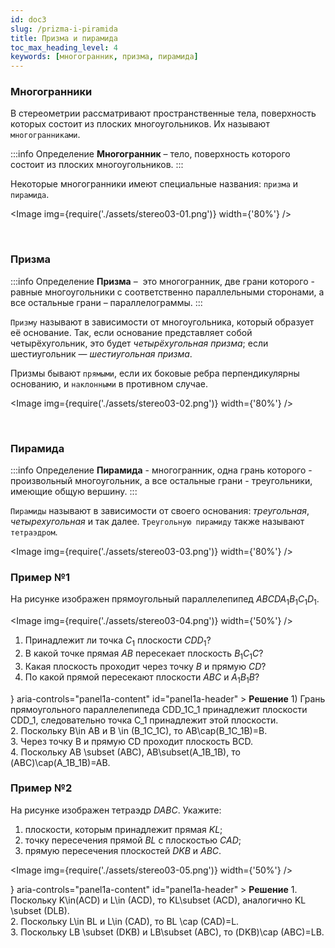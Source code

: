 ```yaml
---
id: doc3
slug: /prizma-i-piramida
title: Призма и пирамида
toc_max_heading_level: 4
keywords: [многогранник, призма, пирамида]
---
```



### Многогранники

В стереометрии рассматривают пространственные тела, поверхность которых состоит из плоских многоугольников. Их называют `многогранниками`.

:::info Определение
**Многогранник** – тело, поверхность которого состоит из плоских многоугольников.
:::

Некоторые многогранники имеют специальные названия: `призма` и `пирамида`.

<Image img={require('./assets/stereo03-01.png')} width={'80%'} />

<br />

### Призма

:::info Определение
**Призма** –  это многогранник, две грани которого - равные многоугольники с соответственно параллельными сторонами, а все остальные грани – параллелограммы.
:::

`Призму` называют в зависимости от многоугольника, который образует её основание. Так, если основание представляет собой четырёхугольник, это будет _четырёхугольная призма_; если шестиугольник — _шестиугольная призма_.

Призмы бывают `прямыми`, если их боковые ребра перпендикулярны основанию, и `наклонными` в противном случае.

<Image img={require('./assets/stereo03-02.png')} width={'80%'} />

<br />

### Пирамида

:::info Определение
**Пирамида** - многогранник, одна грань которого - произвольный многоугольник, а все остальные грани - треугольники, имеющие общую вершину.
:::

`Пирамиды` называют в зависимости от своего основания: _треугольная_, _четырехугольная_ и так далее. `Треугольную пирамиду` также называют
`тетраэдром`.

<Image img={require('./assets/stereo03-03.png')} width={'80%'} />

### Пример №1

На рисунке изображен прямоугольный параллелепипед $ABCDA_1B_1C_1D_1$.

<Image img={require('./assets/stereo03-04.png')} width={'50%'} />

1. Принадлежит ли точка $C_1$ плоскости $CDD_1$?
2. В какой точке прямая $AB$ пересекает плоскость $B_1C_1C$?
3. Какая плоскость проходит через точку $B$ и прямую $CD$?
4. По какой прямой пересекают плоскости $ABC$ и $A_1B_1B$?

<Accordion>
  <AccordionSummary
    expandIcon={<ExpandMoreIcon />}
    aria-controls="panel1a-content"
    id="panel1a-header"
  >
    <Typography>
      <b>Решение</b>
    </Typography>
  </AccordionSummary>
  <AccordionDetails>
    <Typography>
        1) Грань прямоугольного параллелепипеда <MathRender>CDD_1C_1</MathRender> принадлежит плоскости <MathRender>CDD_1</MathRender>, следовательно точка <MathRender>C_1</MathRender>
   принадлежит этой плоскости.<br/>
2. Поскольку <MathRender>B\in AB</MathRender> и <MathRender>B \in (B_1C_1C)</MathRender>, то <MathRender>AB\cap(B_1C_1B)=B</MathRender>.<br/>
3. Через точку <MathRender>B</MathRender> и прямую <MathRender>CD</MathRender> проходит плоскость <MathRender>BCD</MathRender>.<br/>
4. Поскольку <MathRender>AB \subset (ABC)</MathRender>, <MathRender>AB\subset(A_1B_1B)</MathRender>, то <MathRender>(ABC)\cap(A_1B_1B)=AB</MathRender>.
    </Typography>

  </AccordionDetails>
</Accordion>

### Пример №2

На рисунке изображен тетраэдр $DABC$. Укажите:

1. плоскости, которым принадлежит прямая $KL$;
2. точку пересечения прямой $BL$ с плоскостью $CAD$;
3. прямую пересечения плоскостей $DKB$ и $ABC$.

<Image img={require('./assets/stereo03-05.png')} width={'50%'} />

<Accordion>
  <AccordionSummary
    expandIcon={<ExpandMoreIcon />}
    aria-controls="panel1a-content"
    id="panel1a-header"
  >
    <Typography>
      <b>Решение</b>
    </Typography>
  </AccordionSummary>
  <AccordionDetails>
    <Typography>
1. Поскольку <MathRender>K\in(ACD)</MathRender> и <MathRender>L\in (ACD)</MathRender>, то <MathRender>KL\subset (ACD)</MathRender>, аналогично <MathRender>KL \subset (DLB)</MathRender>.<br/>
2. Поскольку <MathRender>L\in BL</MathRender> и <MathRender>L\in (CAD)</MathRender>, то <MathRender>BL \cap (CAD)=L</MathRender>.<br/>
3. Поскольку <MathRender>LB \subset (DKB)</MathRender> и <MathRender>LB\subset (ABC)</MathRender>, то <MathRender>(DKB)\cap (ABC)=LB</MathRender>.<br/>
    </Typography>

  </AccordionDetails>
</Accordion>
